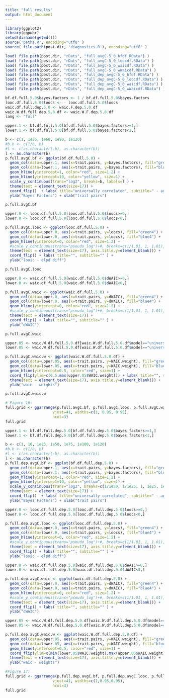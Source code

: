 ```yaml
---
title: "full results"
output: html_document
---
```


```r
library(ggplot2)
library(ggpubr)
setwd(dirname(getwd()))
source('paths.R', encoding="utf8" )
source( file.path(post.dir, 'diagnostics.R'), encoding="utf8" )
```

```r
load( file.path(post.dir, "rDats", "full_avgC-5_0_bfdf.RData") )
load( file.path(post.dir, "rDats", "full_avgC-5_0_loocdf.RData") )
load( file.path(post.dir, "rDats", "full_avgC-5_0_waicdf.RData") )
load( file.path(post.dir, "rDats", "full_avgC-5_0_wWaicdf.RData") )
load( file.path(post.dir, "rDats", "full_dep_avgC-5_0_bfdf.RData") )
load( file.path(post.dir, "rDats", "full_dep_avgC-5_0_loocdf.RData") )
load( file.path(post.dir, "rDats", "full_dep_avgC-5_0_waicdf.RData") )
load( file.path(post.dir, "rDats", "full_dep_avgC-5_0_wWaicdf.RData") )

bf.df.full.5.0$bayes.factors <- 1 / bf.df.full.5.0$bayes.factors
looc.df.full.5.0$loocs <- - looc.df.full.5.0$loocs
waic.df.full.dep.5.0 <- waic.F.dep.5.0.df
waic.W.df.full.dep.5.0.df <- waic.W.F.dep.5.0.df
lang <- "full"
```

```r
upper.1 <- bf.df.full.5.0[bf.df.full.5.0$bayes.factors>=1,]
lower.1 <- bf.df.full.5.0[bf.df.full.5.0$bayes.factors<1,]

b <- c(1, 1e25, 1e60, 1e90, 1e120)
#b.b <- c(1/b, b)
#l <- c(as.character(-b), as.character(b))
l <- as.character(b)
p.full.avgC.bf <- ggplot(bf.df.full.5.0) + 
  geom_col(data=upper.1, aes(x=trait.pairs, y=bayes.factors), fill="green4") +
  geom_col(data=lower.1, aes(x=trait.pairs, y=bayes.factors), fill="blue4") + 
  geom_hline(yintercept=1, color="red", size=1.2) +
  geom_hline(yintercept=10, color="yellow", size=1) +
  scale_y_continuous(trans="log2", breaks=b, labels=l ) +
  theme(text = element_text(size=17)) +
  coord_flip()  + labs( title="universally correlated", subtitle=" - against lineage-specific" ) +
  ylab("Bayes Factors") + xlab("trait pairs")

p.full.avgC.bf
```

```r
upper.0 <- looc.df.full.5.0[looc.df.full.5.0$loocs>=0,]
lower.0 <- looc.df.full.5.0[looc.df.full.5.0$loocs<0,]

p.full.avgC.looc <- ggplot(looc.df.full.5.0) + 
  geom_col(data=upper.0, aes(x=trait.pairs, y=loocs), fill="green4") +
  geom_col(data=lower.0, aes(x=trait.pairs, y=loocs), fill="blue4") + 
  geom_hline(yintercept=0, color="red", size=1.2) +
  #scale_y_continuous(trans="pseudo_log")+#, breaks=c(1/1.01, 1, 1.01), labels=c("-1.01", "1", "1.01") ) + 
  theme(text = element_text(size=17), axis.title.y=element_blank()) +
  coord_flip() + labs( title="", subtitle="" ) +
  ylab("looic - elpd diff")

p.full.avgC.looc
```

```r
upper.0 <- waic.df.full.5.0[waic.df.full.5.0$dWAIC>=0,]
lower.0 <- waic.df.full.5.0[waic.df.full.5.0$dWAIC<0,]

p.full.avgC.waic <- ggplot(waic.df.full.5.0) + 
  geom_col(data=upper.0, aes(x=trait.pairs, y=dWAIC), fill="green4") +
  geom_col(data=lower.0, aes(x=trait.pairs, y=dWAIC), fill="blue4") + 
  geom_hline(yintercept=0, color="red", size=1.2) +
  #scale_y_continuous(trans="pseudo_log")+#, breaks=c(1/1.01, 1, 1.01), labels=c("-1.01", "1", "1.01") ) + 
  theme(text = element_text(size=17)) +
  coord_flip() + labs( title="", subtitle="" ) +
  ylab("dWAIC")

p.full.avgC.waic
```

```r
upper.05 <- waic.W.df.full.5.0.df[waic.W.df.full.5.0.df$model=="universal" & waic.W.df.full.5.0.df$WAIC.weight>0.5,]
lower.05 <- waic.W.df.full.5.0.df[waic.W.df.full.5.0.df$model=="universal" & waic.W.df.full.5.0.df$WAIC.weight<=0.5,]

p.full.avgC.waic.w <- ggplot(waic.W.df.full.5.0.df) + 
  geom_col(data=upper.05, aes(x=trait.pairs, y=WAIC.weight), fill="green4") +
  geom_col(data=lower.05, aes(x=trait.pairs, y=WAIC.weight), fill="blue4") + 
  geom_hline(yintercept=0.5, color="red", size=1) +
  coord_flip(ylim=c(0.5,max(upper.05$WAIC.weight))) + labs( title="", subtitle="" ) +
  theme(text = element_text(size=17), axis.title.y=element_blank()) +
  ylab("waic - weights")

p.full.avgC.waic.w
```

```r
# Figure 16:
full.grid <- ggarrange(p.full.avgC.bf, p.full.avgC.looc, p.full.avgC.waic.w,
                     vjust=41, widths=c(1, 0.95, 0.95), 
                     ncol=3)
full.grid
```


```r
upper.1 <- bf.df.full.dep.5.0[bf.df.full.dep.5.0$bayes.factors>=1,]
lower.1 <- bf.df.full.dep.5.0[bf.df.full.dep.5.0$bayes.factors<1,]

b <- c(1, 10, 1e25, 1e50, 1e75, 1e100, 1e120)
#b.b <- c(1/b, b)
#l <- c(as.character(-b), as.character(b))
l <- as.character(b)
p.full.dep.avgC.bf <- ggplot(bf.df.full.dep.5.0) + 
  geom_col(data=upper.1, aes(x=trait.pairs, y=bayes.factors), fill="green4") +
  geom_col(data=lower.1, aes(x=trait.pairs, y=bayes.factors), fill="blue4") + 
  geom_hline(yintercept=1, color="red", size=1.2) +
  geom_hline(yintercept=10, color="yellow", size=1) +
  scale_y_continuous(trans="log2", breaks=c(1/1e50, 1/1e25, 1, 1e25, 1e50), labels=c("-1e50", "-1e25", "1", "1e25", "1e50") ) +
  theme(text = element_text(size=17)) +
  coord_flip()  + labs( title="universally correlated", subtitle=" - against independent" ) +
  ylab("Bayes Factors") + xlab("trait pairs")

upper.0 <- looc.df.full.dep.5.0[looc.df.full.dep.5.0$loocs>=0,]
lower.0 <- looc.df.full.dep.5.0[looc.df.full.dep.5.0$loocs<0,]

p.full.dep.avgC.looc <- ggplot(looc.df.full.dep.5.0) + 
  geom_col(data=upper.0, aes(x=trait.pairs, y=loocs), fill="green4") +
  geom_col(data=lower.0, aes(x=trait.pairs, y=loocs), fill="blue4") + 
  geom_hline(yintercept=0, color="red", size=1.2) +
  #scale_y_continuous(trans="pseudo_log")+#, breaks=c(1/1.01, 1, 1.01), labels=c("-1.01", "1", "1.01") ) + 
  theme(text = element_text(size=17), axis.title.y=element_blank()) +
  coord_flip() + labs( title="", subtitle="" ) +
  ylab("looic - elpd diff")

upper.0 <- waic.df.full.dep.5.0[waic.df.full.dep.5.0$dWAIC>=0,]
lower.0 <- waic.df.full.dep.5.0[waic.df.full.dep.5.0$dWAIC<0,]

p.full.dep.avgC.waic <- ggplot(waic.df.full.dep.5.0) + 
  geom_col(data=upper.0, aes(x=trait.pairs, y=dWAIC), fill="green4") +
  geom_col(data=lower.0, aes(x=trait.pairs, y=dWAIC), fill="blue4") + 
  geom_hline(yintercept=0, color="red", size=1.2) +
  #scale_y_continuous(trans="pseudo_log")+#, breaks=c(1/1.01, 1, 1.01), labels=c("-1.01", "1", "1.01") ) + 
  theme(text = element_text(size=17), axis.title.y=element_blank()) +
  coord_flip() + labs( title="", subtitle="" ) +
  ylab("dWAIC")

upper.05 <- waic.W.df.full.dep.5.0.df[waic.W.df.full.dep.5.0.df$model=="dependent" & waic.W.df.full.dep.5.0.df$WAIC.weight>0.5,]
lower.05 <- waic.W.df.full.dep.5.0.df[waic.W.df.full.dep.5.0.df$model=="dependent" & waic.W.df.full.dep.5.0.df$WAIC.weight<=0.5,]

p.full.dep.avgC.waic.w <- ggplot(waic.W.df.full.dep.5.0.df) + 
  geom_col(data=upper.05, aes(x=trait.pairs, y=WAIC.weight), fill="green4") +
  geom_col(data=lower.05, aes(x=trait.pairs, y=WAIC.weight), fill="blue4") + 
  geom_hline(yintercept=0.5, color="red", size=1) +
  coord_flip(ylim=c(min(lower.05$WAIC.weight),max(upper.05$WAIC.weight))) + labs( title="", subtitle="" ) +
  theme(text = element_text(size=17), axis.title.y=element_blank()) +
  ylab("waic - weights")

#Figure 17:
full.grid <- ggarrange(p.full.dep.avgC.bf, p.full.dep.avgC.looc, p.full.dep.avgC.waic.w,
                     vjust=41, widths=c(1,0.95,0.95), 
                     ncol=3)
full.grid
```






